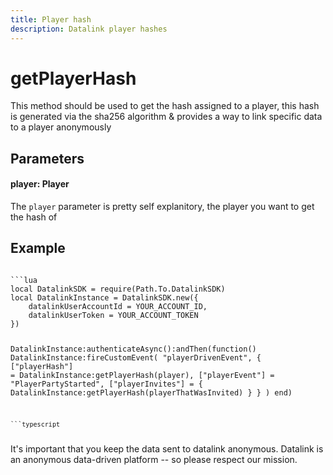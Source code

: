 ```yaml
---
title: Player hash
description: Datalink player hashes
---
```



# getPlayerHash

This method should be used to get the hash assigned to a player, this hash is generated via the sha256 algorithm & provides a way to link specific data to a player anonymously

## Parameters

#### player: Player

The `player` parameter is pretty self explanitory, the player you want to get the hash of

## Example

<Code>
```lua
local DatalinkSDK = require(Path.To.DatalinkSDK)
local DatalinkInstance = DatalinkSDK.new({
	datalinkUserAccountId = YOUR_ACCOUNT_ID,
	datalinkUserToken = YOUR_ACCOUNT_TOKEN
})

DatalinkInstance:authenticateAsync():andThen(function()
	DatalinkInstance:fireCustomEvent(
		"playerDrivenEvent", {
			["playerHash"] = DatalinkInstance:getPlayerHash(player),
			["playerEvent"] = "PlayerPartyStarted",
			["playerInvites"] = {
				DatalinkInstance:getPlayerHash(playerThatWasInvited)
			}
		}
	)
end)
```
```typescript

```
</Code>

<Callout type="none" emoji="">
	It's important that you keep the data sent to datalink anonymous.
	Datalink is an anonymous data-driven platform -- so please respect our mission.
</Callout>